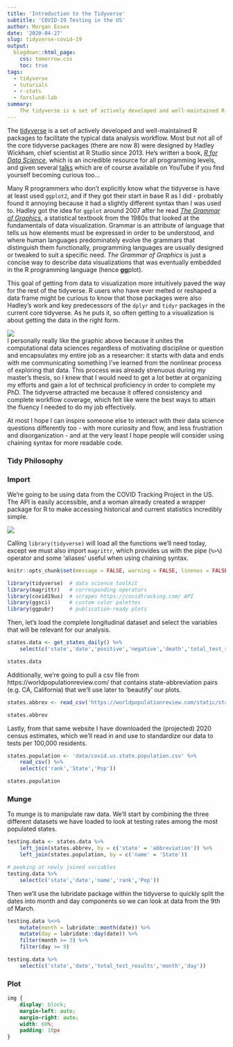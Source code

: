```yaml
---
title: 'Introduction to the Tidyverse'
subtitle: 'COVID-19 Testing in the US'
author: Morgan Essex
date: '2020-04-27'
slug: tidyverse-covid-19
output:
  blogdown::html_page:
    css: tomorrow.css
    toc: true
tags:
  - tidyverse
  - tutorials
  - r-stats
  - forslund-lab
summary:
    The tidyverse is a set of actively developed and well-maintained R packages to facilitate the typical data analysis workflow. Most but not all of the core tidyverse packages (there are now 8) were designed by Hadley Wickham, chief scientist at R Studio since 2013. He's written a book, _R for Data Science_, which is an incredible resource for all programming levels, and given several talks which are of course available on YouTube if you find yourself becoming curious too...
---
```


The [tidyverse](https://www.tidyverse.org/packages/) is a set of actively developed and well-maintained R packages to facilitate the typical data analysis workflow. Most but not all of the core tidyverse packages (there are now 8) were designed by Hadley Wickham, chief scientist at R Studio since 2013. He's written a book, _[R for Data Science](https://r4ds.had.co.nz/)_, which is an incredible resource for all programming levels, and given several [talks](https://www.youtube.com/watch?v=9YTNYT1maa4) which are of course available on YouTube if you find yourself becoming curious too... 

Many R programmers who don't explicitly know what the tidyverse is have at least used `ggplot2`, and if they got their start in base R as I did - probably found it annoying because it had a slightly different syntax than I was used to. Hadley got the idea for `ggplot` around 2007 after he read _[The Grammar of Graphics](https://towardsdatascience.com/a-comprehensive-guide-to-the-grammar-of-graphics-for-effective-visualization-of-multi-dimensional-1f92b4ed4149)_, a statistical textbook from the 1980s that looked at the fundamentals of data visualization. Grammar is an attribute of language that tells us how elements must be expressed in order to be understood, and where human languages predominately evolve the grammars that distinguish them functionally, programming languages are usually designed or tweaked to suit a specific need. _The Grammar of Graphics_ is just a concise way to describe data visualizations that was eventually embedded in the R programming language (hence **gg**plot). 

This goal of getting from data to visualization more intuitively paved the way for the rest of the tidyverse. R users who have ever melted or reshaped a data frame might be curious to know that those packages were also Hadley's work and key predecessors of the `dplyr` and `tidyr` packages in the current core tidyverse. As he puts it, so often getting to a visualization is about getting the data in the right form.

![](data/data.science.process.png)
<br>
I personally really like the graphic above because it unites the computational data sciences regardless of motivating discipline or question and encapsulates my entire job as a researcher: it starts with data and ends with me communicating something I've learned from the nonlinear process of exploring that data. This process was already strenuous during my master's thesis, so I knew that I would need to get a lot better at organizing my efforts and gain a lot of technical proficiency in order to complete my PhD. The tidyverse attracted me because it offered consistency and complete workflow coverage, which felt like were the best ways to attain the fluency I needed to do my job effectively. 

At most I hope I can inspire someone else to interact with their data science questions differently too - with more curiosity and flow, and less frustration and disorganization - and at the very least I hope people will consider using chaining syntax for more readable code.

### Tidy Philosophy

### Import

We're going to be using data from the COVID Tracking Project in the US. The API is easily accessible, and a woman already created a wrapper package for R to make accessing historical and current statistics incredibly simple.

![](data/covidtracking.png)


Calling `library(tidyverse)` will load all the functions we'll need today, except we must also import `magrittr`, which provides us with the pipe (`%>%`) operator and some 'aliases' useful when using chaining syntax.

```r
knitr::opts_chunk$set(message = FALSE, warning = FALSE, linenos = FALSE)
```

```r
library(tidyverse)  # data science toolkit
library(magrittr)   # corresponding operators
library(covid19us)  # scrapes https://covidtracking.com/ API
library(ggsci)      # custom color palettes
library(ggpubr)     # publication-ready plots
```

Then, let's load the complete longitudinal dataset and select the variables that will be relevant for our analysis.

```r
states.data <- get_states_daily() %>%
    select(c('state','date','positive','negative','death','total_test_results'))

states.data
```

Additionally, we're going to pull a csv file from https://worldpopulationreview.com/ that contains state-abbreviation pairs (e.g. CA, California) that we'll use later to 'beautify' our plots.

```r
states.abbrev <- read_csv('https://worldpopulationreview.com/static/states/abbr-name-list.csv')

states.abbrev
```

Lastly, from that same website I have downloaded the (projected) 2020 census estimates, which we'll read in and use to standardize our data to tests per 100,000 residents.

```r
states.population <- 'data/covid.us.state.population.csv' %>%
    read_csv() %>%
    select(c('rank','State','Pop'))

states.population
```


### Munge
To munge is to manipulate raw data. We'll start by combining the three different datasets we have loaded to look at testing rates among the most populated states.

```r
testing.data <- states.data %>%
    left_join(states.abbrev, by = c('state' = 'abbreviation')) %>%
    left_join(states.population, by = c('name' = 'State'))

# peeking at newly joined variables
testing.data %>%
    select(c('state','date','name','rank','Pop'))
```

Then we'll use the lubridate package within the tidyverse to quickly split the dates into month and day components so we can look at data from the 9th of March.

```r
testing.data %<>%
    mutate(month = lubridate::month(date)) %>%
    mutate(day = lubridate::day(date)) %>%
    filter(month >= 3) %>%
    filter(day >= 9)

testing.data %>%
    select(c('state','date','total_test_results','month','day'))
```


### Plot

```css
img {
    display: block;
    margin-left: auto;
    margin-right: auto;
    width: 60%;
    padding: 10px
}
```